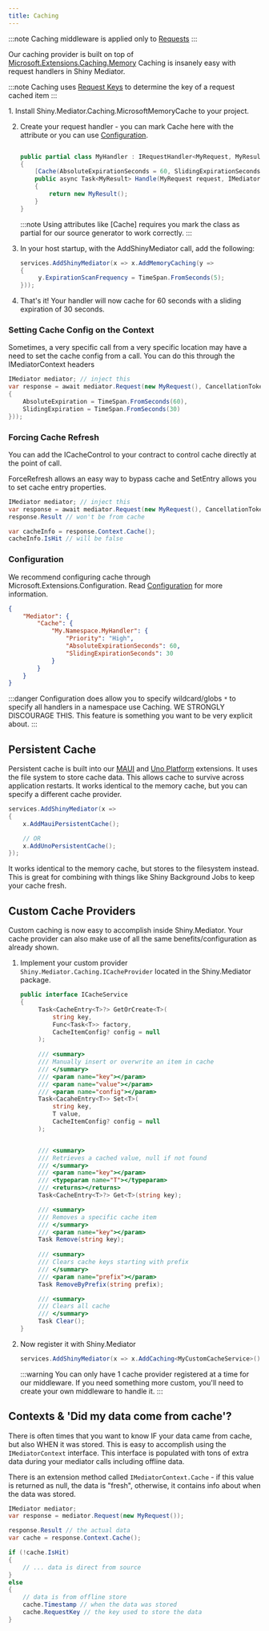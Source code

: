 ```yaml
---
title: Caching
---
```


:::note
Caching middleware is applied only to [Requests](/mediator/requests)
:::

<NugetBadge name="Shiny.Mediator.Caching.MicrosoftMemoryCache" showLabel={true} />

Our caching provider is built on top of [Microsoft.Extensions.Caching.Memory](https://learn.microsoft.com/en-us/dotnet/core/extensions/caching)
Caching is insanely easy with request handlers in Shiny Mediator.

:::note
Caching uses [Request Keys](/mediator/requestkeys) to determine the key of a request cached item 
:::

<Steps>
1. Install Shiny.Mediator.Caching.MicrosoftMemoryCache <NugetBadge name="Shiny.Mediator.Caching.MicrosoftMemoryCache" showLabel={true} /> to your project.

2. Create your request handler - you can mark Cache here with the attribute or you can use [Configuration](./).

   ```csharp
   
   public partial class MyHandler : IRequestHandler<MyRequest, MyResult>
   {
       [Cache(AbsoluteExpirationSeconds = 60, SlidingExpirationSeconds = 30)]
       public async Task<MyResult> Handle(MyRequest request, IMediatorContext context context, CancellationToken ct)
       {
           return new MyResult();
       }
   }
   ```

   :::note
   Using attributes like [Cache] requires you mark the class as partial for our source generator to work correctly.
   :::

3. In your host startup, with the AddShinyMediator call, add the following:

   ```csharp
   services.AddShinyMediator(x => x.AddMemoryCaching(y =>
   {
        y.ExpirationScanFrequency = TimeSpan.FromSeconds(5);
   }));
   ```

4. That's it!  Your handler will now cache for 60 seconds with a sliding expiration of 30 seconds.
</Steps>

### Setting Cache Config on the Context

Sometimes, a very specific call from a very specific location may have a need to set the cache config from a call.  You can do
this through the IMediatorContext headers

```csharp
IMediator mediator; // inject this
var response = await mediator.Request(new MyRequest(), CancellationToken.None, ctx => ctx.SetCacheConfig(new CacheItemConfig
{
    AbsoluteExpiration = TimeSpan.FromSeconds(60),
    SlidingExpiration = TimeSpan.FromSeconds(30)
}));
```

### Forcing Cache Refresh

You can add the ICacheControl to your contract to control cache directly at the point of call.

ForceRefresh allows an easy way to bypass cache and SetEntry allows you to set cache entry properties.

```csharp
IMediator mediator; // inject this
var response = await mediator.Request(new MyRequest(), CancellationToken.None, ctx => ctx.ForceCacheRefresh());
response.Result // won't be from cache

var cacheInfo = response.Context.Cache();
cacheInfo.IsHit // will be false
```

### Configuration

We recommend configuring cache through Microsoft.Extensions.Configuration.  Read [Configuration](./) for more information.

```json
{
    "Mediator": {
        "Cache": {
            "My.Namespace.MyHandler": {
                "Priority": "High",
                "AbsoluteExpirationSeconds": 60,
                "SlidingExpirationSeconds": 30
            }
        }
    }
}
```

:::danger
Configuration does allow you to specify wildcard/globs `*` to specify all handlers in a namespace use Caching. 
WE STRONGLY DISCOURAGE THIS.  This feature is something you want to be very explicit about.
:::

## Persistent Cache

Persistent cache is built into our [MAUI](/mediator/extensions/maui) and [Uno Platform](/mediator/extensions/unoplatform) extensions.  It uses the file system to store cache data.  This allows cache to survive
across application restarts.  It works identical to the memory cache, but you can specify a different cache provider.

```csharp
services.AddShinyMediator(x => 
{
    x.AddMauiPersistentCache();

    // OR
    x.AddUnoPersistentCache(); 
});

```

It works identical to the memory cache, but stores to the filesystem instead.  This is great for combining with things like Shiny Background Jobs to keep your cache fresh.

## Custom Cache Providers

Custom caching is now easy to accomplish inside Shiny.Mediator.  Your cache provider can also make use of all the same benefits/configuration as already shown.


<Steps>

1. Implement your custom provider `Shiny.Mediator.Caching.ICacheProvider` located in the Shiny.Mediator package.
   ```csharp 
   public interface ICacheService
   {
        Task<CacheEntry<T>?> GetOrCreate<T>(
            string key, 
            Func<Task<T>> factory,
            CacheItemConfig? config = null
        );
        
        /// <summary>
        /// Manually insert or overwrite an item in cache
        /// </summary>
        /// <param name="key"></param>
        /// <param name="value"></param>
        /// <param name="config"></param>
        Task<CacaheEntry<T>> Set<T>(
            string key, 
            T value, 
            CacheItemConfig? config = null
        );


        /// <summary>
        /// Retrieves a cached value, null if not found
        /// </summary>
        /// <param name="key"></param>
        /// <typeparam name="T"></typeparam>
        /// <returns></returns>
        Task<CacheEntry<T>?> Get<T>(string key);

        /// <summary>
        /// Removes a specific cache item
        /// </summary>
        /// <param name="key"></param>
        Task Remove(string key);
        
        /// <summary>
        /// Clears cache keys starting with prefix
        /// </summary>
        /// <param name="prefix"></param>
        Task RemoveByPrefix(string prefix);

        /// <summary>
        /// Clears all cache
        /// </summary>
        Task Clear();
   }
   ```

2. Now register it with Shiny.Mediator
    ```csharp
    services.AddShinyMediator(x => x.AddCaching<MyCustomCacheService>());
    ```

    :::warning
    You can only have 1 cache provider registered at a time for our middleware.  If you need something more custom, you'll need to create your own middleware to handle it.
    :::

</Steps>


## Contexts & 'Did my data come from cache'?

There is often times that you want to know IF your data came from cache, but also WHEN it was stored.  This is easy to accomplish using
the `IMediatorContext` interface.  This interface is populated with tons of extra data during your mediator calls including offline data.

There is an extension method called `IMediatorContext.Cache` - if this value is returned as null, the data is "fresh", otherwise, it contains info about
when the data was stored.

```csharp
IMediator mediator;
var response = mediator.Request(new MyRequest());

response.Result // the actual data
var cache = response.Context.Cache();

if (!cache.IsHit) 
{
    // ... data is direct from source
}
else 
{
    // data is from offline store
    cache.Timestamp // when the data was stored
    cache.RequestKey // the key used to store the data
}
```
